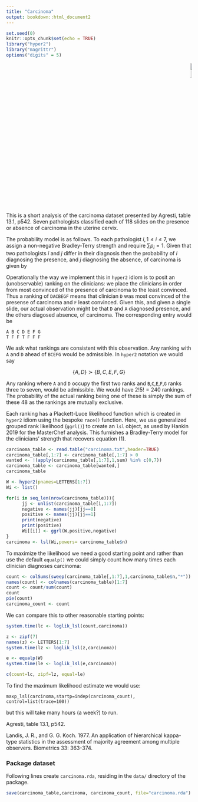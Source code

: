 ```yaml
---
title: "Carcinoma"
output: bookdown::html_document2
---
```


```r
set.seed(0)
knitr::opts_chunk$set(echo = TRUE)
library("hyper2")
library("magrittr")
options("digits" = 5)
```

<p style="text-align: right;">
![](`r system.file("help/figures/hyper2.png", package = "hyper2")`){width=10%}
</p>


This is a short analysis of the carcinoma dataset presented by
Agresti, table 13.1, p542.  Seven pathologists classified each of 118
slides on the presence or absence of carcinoma in the uterine
cervix.  

The probability model is as follows.  To each pathologist $i,1\leq i
\leq 7$, we assign a non-negative Bradley-Terry strength and require
$\sum p_i=1$.  Given that two pathologists $i$ and $j$ differ in their
diagnosis then the probability of $i$ diagnosing the presence, and $j$
diagnosing the absence, of carcinoma is given by

\begin{equation}\tag{1}
i^+,j^-\frac{p_i}{p_i+p_j},\qquad i^-,j^+\frac{p_j}{p_i+p_j}
\end{equation}

Operationally the way we implement this in `hyper2` idiom is to posit
an (unobservable) ranking on the clinicians: we place the clinicians
in order from most convinced of the presence of carcinoma to the least
convinced.  Thus a ranking of `DACBEGF` means that clinician `D` was
most convinced of the presense of carcinoma and `F` least convinced.
Given this, and given a single slide, our actual observation might be
that `D` and `A` diagnosed presence, and the others diagosed absence,
of carcinoma.  The corresponding entry would be

```
A B C D E F G
T F F T F F F
```

We ask what rankings are consistent with this observation.  Any
ranking with `A` and `D` ahead of `BCEFG` would be admissible.  In
`hyper2` notation we would say

$$\left\lbrace A,D\right\rbrace\succ\left\lbrace B,C,E,F,G\right\rbrace$$

Any ranking where `A` and `D` occupy the first two ranks and
`B`,`C`,`E`,`F`,`G` ranks three to seven, would be admissible.  We
would have $2!5!=240$ rankings.  The probability of the actual ranking
being one of these is simply the sum of these 48 as the rankings are
mutually exclusive.

Each ranking has a Plackett-Luce likelihood function which is created
in `hyper2` idiom using the bespoke `race()` function.  Here, we use
generalized grouped rank likelihood (`ggrl()`) to create an `lsl`
object, as used by Hankin 2019 for the MasterChef analysis.  This
furnishes a Bradley-Terry model for the clinicians' strength that
recovers equation (1).


```r
carcinoma_table <- read.table("carcinoma.txt",header=TRUE)
carcinoma_table[,1:7] <- carcinoma_table[,1:7] > 0
wanted <- !(apply(carcinoma_table[,1:7],1,sum) %in% c(0,7))
carcinoma_table <- carcinoma_table[wanted,]
carcinoma_table
```

```r
W <- hyper2(pnames=LETTERS[1:7])
Wi <- list()

for(i in seq_len(nrow(carcinoma_table))){
      jj <- unlist(carcinoma_table[i,1:7])
      negative <- names(jj)[jj==0]
      positive <- names(jj)[jj==1]
      print(negative)
      print(positive)
      Wi[[i]] <- ggrl(W,positive,negative)
}
carcinoma <- lsl(Wi,powers= carcinoma_table$n)
```

To maximize the likelihood we need a good starting point and rather
than use the default `equalp()` we could simply count how many times
each clinician diagnoses carcinoma:

```r
count <- colSums(sweep(carcinoma_table[,1:7],1,carcinoma_table$n,"*"))
names(count) <- colnames(carcinoma_table)[1:7]
count <- count/sum(count)
count
pie(count)
carcinoma_count <- count
```

We can compare this to other reasonable starting points:

```r
system.time(lc <- loglik_lsl(count,carcinoma))
```

```r
z <- zipf(7)
names(z) <- LETTERS[1:7]
system.time(lz <- loglik_lsl(z,carcinoma))
```

```r
e <- equalp(W)
system.time(le <- loglik_lsl(e,carcinoma))
```

```r
c(count=lc, zipf=lz, equal=le)
```

To find the maximum likelihood estimate we would use:

`maxp_lsl(carcinoma,startp=indep(carcinoma_count), control=list(trace=100))`


but this will take many hours (a week?) to run.

Agresti, table 13.1, p542.



Landis, J. R., and G. G. Koch. 1977. An application of hierarchical
kappa-type statistics in the assessment of majority agreement among
multiple observers. Biometrics 33: 363-374.

### Package dataset {-}

Following lines create `carcinoma.rda`, residing in the `data/`
directory of the package.


```r
save(carcinoma_table,carcinoma, carcinoma_count, file="carcinoma.rda")
```


